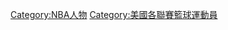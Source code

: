 {{Commonscat|National Basketball Association players}}

[[Category:NBA人物|Category:NBA人物]]
[[Category:美國各聯賽籃球運動員|Category:美國各聯賽籃球運動員]]